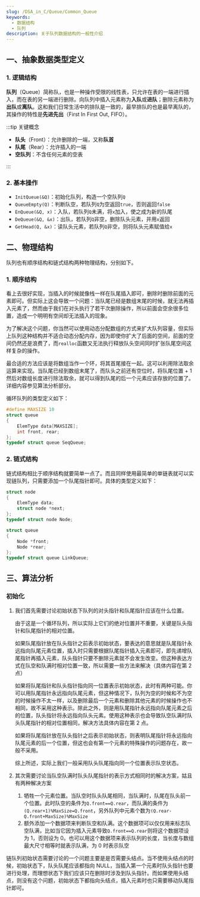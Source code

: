 ```yaml
---
slug: /DSA_in_C/Queue/Common_Queue
keywords:
  - 数据结构
  - 队列
description: 关于队列数据结构的一般性介绍
---
```


## 一、抽象数据类型定义

### 1. 逻辑结构

**队列**（Queue）简称队，也是一种操作受限的线性表，只允许在表的一端进行插入，而在表的另一端进行删除。向队列中插入元素称为**入队**或**进队**；删除元素称为**出队**或**离队**。这和我们日常生活中的排队是一致的，最早排队的也是最早离队的，其操作的特性是**先进先出**（First In First Out, FIFO）。

:::tip 关键概念

- **队头**（Front）：允许删除的一端，又称**队首**
- **队尾**（Rear）：允许插入的一端
- **空队列**：不含任何元素的空表

:::



### 2. 基本操作

- `InitQueue(&Q)`：初始化队列，构造一个空队列`Q`
- `QueueEmpty(Q)`：判断队空，若队列`Q`为空返回`true`，否则返回`false`
- `EnQueue(&Q, x)`：入队，若队列`Q`未满，将`x`加入，使之成为新的队尾
- `DeQueue(&Q, &x)`：出队，若队列`Q`非空，删除队头元素，并用`x`返回
- `GetHead(Q, &x)`：读队头元素，若队列`Q`非空，则将队头元素赋值给`x`



## 二、物理结构

队列也有顺序结构和链式结构两种物理结构，分别如下。

### 1. 顺序结构

看上去很好实现，当插入的时候就像栈一样在队尾插入即可，删除时删除前面的元素即可。但实际上这会导致一个问题：当队尾已经是数组末尾的时候，就无法再插入元素了，然而由于我们在对头执行了若干次删除操作，所以前面会空余很多位置，造成一个明明有空间却无法插入的现象。

为了解决这个问题，你当然可以使用动态分配数组的方式来扩大队列容量，但实际上队列这种结构并不适合动态分配内存，因为即使你扩大了后面的空间，前面的空间仍然还是浪费了，而`realloc`函数又无法执行释放队头空间同时扩张队尾空间这样复杂的操作。

最合适的方法应该是将数组当作一个环，将其首尾接在一起。这可以利用除法取余运算来实现。当队尾已经到数组末尾了，而队头之前还有空位时，将队尾位置 + 1 然后对数组长度进行除法取余，就可以得到队尾的后一个元素应该存放的位置了。详细内容参见算法分析部分。

循环队列的类型定义如下：

```c
#define MAXSIZE 10
struct queue
{
    ElemType data[MAXSIZE];
    int front, rear;
};
typedef struct queue SeqQueue;
```



### 2. 链式结构

链式结构相比于顺序结构就要简单一点了。而且同样使用最简单的单链表就可以实现链队列，只需要添加一个队尾指针即可。具体的类型定义如下：

```c
struct node
{
    ElemType data;
    struct node *next;
};
typedef struct node Node;

struct queue
{
    Node *front;
    Node *rear;
};
typedef struct queue LinkQueue;
```



## 三、算法分析

### 初始化

<Tabs>

<TabItem value="Seq" label="循环队列" default>

1. 我们首先需要讨论初始状态下队列的对头指针和队尾指针应该在什么位置。

   由于这是一个循环队列，所以实际上它们的绝对位置并不重要，关键是队头指针和队尾指针的相对位置。

   如果队尾指针放在队头指针之前表示初始状态，要表达的意思就是队尾指针永远指向队尾元素位置，插入时只需要根据队尾指针插入元素即可，即先递增队尾指针再插入元素，队头指针只要不删除元素就不会发生改变。但这种表达方式在队空和队满时相对位置一致，所以需要一些方法来解决（具体内容在第 2 点）

   如果将队尾指针和队头指针指向同一位置表示初始状态，此时有两种可能。你可以用队尾指针永远指向队尾元素，但这种情况下，队列为空的时候和不为空的时候操作不太一样，以及删除最后一个元素和删除其他元素的时候操作也不相同，故不采用这种表示。除此之外，则是用队尾指针永远指向队尾元素之后的位置，队头指针将永远指向队头元素。使用这种表示也会导致队空队满时队头队尾指针的相对位置相同，解决方法具体内容在第 2 点。

   如果将队尾指针放在队头指针之后表示初始状态，则表明队尾指针将永远指向队尾元素的后一个位置，但这也会有第一个元素的特殊操作的问题存在，故一般不采用。

   综上所述，实际上我们一般采用队头队尾指向同一个位置表示队空状态。

2. 其次需要讨论当队空队满时队头队尾指针的表示方式相同时的解决方案，姑且有两种解决方案

   1. 牺牲一个元素位置。当队空时队头队尾相同，当队满时，队尾在队头前一个位置。此时队空的条件为`Q.front==Q.rear`，而队满的条件为`(Q.rear+1)%MaxSize=Q.front`，另外队列中元素个数为`(Q.rear-Q.front+MaxSize)%MaxSize`
   2. 额外添加一个数据项来判断队空和队满。这个数据项可以仅仅用来标志队空队满，比如当它因为插入元素导致`Q.front==Q.rear`则将这个数据项设为 1，否则设为 0。也可以用这个数据项来表示队列的长度，当长度与数组最大尺寸相等时就表示队满，为 0 时表示队空

</TabItem>

<TabItem value="Link" label="链队列">

链队列初始状态需要讨论的一个问题主要是是否需要头结点。当不使用头结点的时候，初始状态下，队头队尾应该都指向 NULL，当插入第一个元素时队头指针也要进行处理，而理想状态下我们应该只在删除时涉及到队头指针。而如果使用头结点，则没有这个问题，初始状态下都指向头结点，插入元素时也只需要移动队尾指针即可。

</TabItem>

</Tabs>